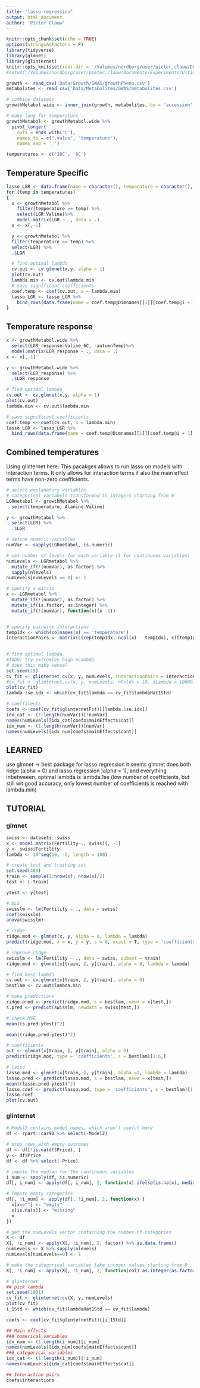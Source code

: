 ```yaml
---
title: "lasso regression"
output: html_document
author: 'Pieter Clauw'
---
```


```r
knitr::opts_chunk$set(echo = TRUE)
options(stringsAsFactors = F)
library(tidyverse)
library(glmnet)
library(glinternet)
knitr::opts_knit$set(root.dir = '/Volumes/nordborg/user/pieter.clauw/Documents/Experiments/UltimateQandD/')
#setwd('/Volumes/nordborg/user/pieter.clauw/Documents/Experiments/UltimateQandD/')
```


```r
growth <- read_csv('Data/Growth/GWAS/growthPheno.csv')
metabolites <- read_csv('Data/Metabolites/GWAS/metabolites.csv')
```
```r
# combine datasets
growthMetabol.wide <- inner_join(growth, metabolites, by = 'accession')

# make long for temperature
growthMetabol <- growthMetabol.wide %>%
  pivot_longer(
    cols = ends_with('C'),
    names_to = c(".value", "temperature"),
    names_sep = '_')
```

```r
temperatures <- c('16C', '6C')
```


## Temperature Specific

```r
lasso_LGR <- data.frame(name = character(), temperature = character(), coefficient = numeric())
for (temp in temperatures)
{
  x <- growthMetabol %>%
    filter(temperature == temp) %>%
    select(LGR:Valine)%>%
    model.matrix(LGR ~ ., data = .)
  x <- x[,-1]

  y <- growthMetabol %>%
  filter(temperature == temp) %>%
  select(LGR) %>%
  .$LGR

  # find optimal lambda
  cv.out <- cv.glmnet(x,y, alpha = 1)
  plot(cv.out)  
  lambda.min <- cv.out$lambda.min
  # save significant coefficients
  coef.temp <- coef(cv.out, s = lambda.min)
  lasso_LGR <- lasso_LGR %>%
    bind_rows(data.frame(name = coef.temp@Dimnames[[1]][coef.temp@i + 1], temperature = temp, coefficient = coef.temp@x))
}
```

## Temperature response
```r
x <- growthMetabol.wide %>%
  select(LGR_response:Valine_6C, -autumnTemp)%>%
  model.matrix(LGR_response ~ ., data = .)
x <- x[,-1]

y <- growthMetabol.wide %>%
  select(LGR_response) %>%
  .$LGR_response

# find optimal lambda
cv.out <- cv.glmnet(x,y, alpha = 1)
plot(cv.out)  
lambda.min <- cv.out$lambda.min

# save significant coefficients
coef.temp <- coef(cv.out, s = lambda.min)
lasso_LGR <- lasso_LGR %>%
  bind_rows(data.frame(name = coef.temp@Dimnames[[1]][coef.temp@i + 1], temperature = 'response', coefficient = coef.temp@x))

```


## Combined temperatures
Using glinternet here.
This pacakges allows to run lasso on models with interaction terms.
It only allows for interaction terms if also the main effect terms have non-zero coefficients.
```r
# select explanatory variables
# categorical variabels transformed to integers starting from 0
LGRmetabol <- growthMetabol %>%
  select(temperature, Alanine:Valine)

y <- growthMetabol %>%
  select(LGR) %>%
  .$LGR

# define numeric variables
numVar <- sapply(LGRmetabol, is.numeric)

# set number of levels for each variable (1 for continuous variables)
numLevels <- LGRmetabol %>%
  mutate_if(!(numVar), as.factor) %>%
  sapply(nlevels)
numLevels[numLevels == 0] <- 1

# specify x matrix
x <- LGRmetabol %>%
  mutate_if(!(numVar), as.factor) %>%
  mutate_if(is.factor, as.integer) %>%
  mutate_if(!(numVar), function(x)(x -1))


# specify pairwise interactions
tempIdx <- which(colnames(x) == 'temperature')
interactionPairs <- matrix(c(rep(tempIdx, ncol(x) - tempIdx), c((tempIdx + 1):ncol(x))), ncol = 2)
  

# find optimal lambda
#TODO: try extremley high nLambda
# does this make sense?
set.seed(19)
cv_fit <- glinternet.cv(x, y, numLevels, interactionPairs = interactionPairs, nLambda = 500000, numCores = 8)
#cv_fit <- glinternet.cv(x, y, numLevels, nFolds = 10, nLambda = 10000)
plot(cv_fit)
lambda.1se.idx <- which(cv_fit$lambda == cv_fit$lambdaHat1Std)

# coefficents
coefs <- coef(cv_fit$glinternetFit)[[lambda.1se.idx]]
idx_cat <- (1:length(numVar))[!numVar]
names(numLevels)[idx_cat[coefs$mainEffects$cat]]
idx_num <- (1:length(numVar))[numVar]
names(numLevels)[idx_num[coefs$mainEffects$cont]]
```





## LEARNED
use glmnet -> best package for lasso regression it seems
glmnet does both ridge (alpha = 0) and lasso regression )alpha = 1), and everything inbetweeen.
 optimal lambda is lambda.1se (low number of coefficients, but still wit good accuracy, only lowest number of coefficients is reached with lambda.min)
 
 





## TUTORIAL
### glmnet
```r
swiss <- datasets::swiss
x <- model.matrix(Fertility~., swiss)[, -1]
y <- swiss$Fertility
lambda <- 10^seq(10, -2, length = 100)

# create test and training set
set.seed(489)
train <- sample(1:nrow(x), nrow(x)/2)
test <- (-train)

ytest <- y[test]

# OLS
swisslm <- lm(Fertility ~ ., data = swiss)
coef(swisslm)
anova(swisslm)

# ridge
ridge.mod <- glmnet(x, y, alpha = 0, lambda = lambda)
predict(ridge.mod, x = x, y = y, s = 0, exact = T, type = 'coefficients')[1:6, ]

# inprove ridge
swisslm <- lm(Fertility ~ ., data = swiss, subset = train)
ridge.mod <- glmnet(x[train, ], y[train], alpha = 0, lambda = lambda)

# find best lambda
cv.out <- cv.glmnet(x[train, ], y[train], alpha = 0)
bestlam <- cv.out$lambda.min

# make predictions
ridge.pred <- predict(ridge.mod, s = bestlam, newx = x[test,])
s.pred <- predict(swisslm, newdata = swiss[test,])

# check MSE
mean((s.pred-ytest)^2)

mean((ridge.pred-ytest)^2)

# coefficients
out <- glmnet(x[train, ], y[train], alpha = 0)
predict(ridge.mod, type = 'coefficients', s = bestlam)[1:6,]

# lasso
lasso.mod <- glmnet(x[train, ], y[train], alpha =1, lambda = lambda)
lasso.pred <- predict(lasso.mod, s = bestlam, newx = x[test,])
mean((lasso.pred-ytest)^2)
lasso.coef <- predict(lasso.mod, type = 'coefficients', s = bestlam)[1:6,]
lasso.coef
plot(cv.out)

```

### glinternet
```r
# Model2 contains model names, which aren't useful here
df <- rpart::car90 %>% select(-Model2)

# drop rows with empty outcomes
df <- df[!is.na(df$Price), ]
y <- df$Price
df <- df %>% select(-Price)

# impute the median for the continuous variables
i_num <- sapply(df, is.numeric)
df[, i_num] <- apply(df[, i_num], 2, function(x) ifelse(is.na(x), median(x, na.rm=T), x))

# impute empty categories
df[, !i_num] <- apply(df[, !i_num], 2, function(x) {
  x[x==""] <- "empty"
  x[is.na(x)] <- "missing"
  x
})

# get the numLevels vector containing the number of categories
X <- df
X[, !i_num] <- apply(X[, !i_num], 2, factor) %>% as.data.frame()
numLevels <- X %>% sapply(nlevels)
numLevels[numLevels==0] <- 1

# make the categorical variables take integer values starting from 0
X[, !i_num] <- apply(X[, !i_num], 2, function(col) as.integer(as.factor(col)) - 1)

# glinternet
## pick lambda
set.seed(1001)
cv_fit <- glinternet.cv(X, y, numLevels)
plot(cv_fit)
i_1Std <- which(cv_fit$lambdaHat1Std == cv_fit$lambda)

coefs <- coef(cv_fit$glinternetFit)[[i_1Std]]

## Main effects
### numerical variables
idx_num <- (1:length(i_num))[i_num]
names(numLevels)[idx_num[coefs$mainEffects$cont]]
### categorical variables
idx_cat <- (1:length(i_num))[!i_num]
names(numLevels)[idx_cat[coefs$mainEffects$cat]]

## Interaction pairs
coefs$interactions
```


